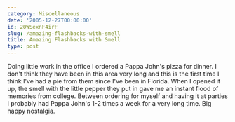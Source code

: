 ```yaml
---
category: Miscellaneous
date: '2005-12-27T00:00:00'
id: 20WSexnF4irF
slug: /amazing-flashbacks-with-smell
title: Amazing Flashbacks with Smell
type: post
---
```


Doing little work in the office I ordered a Pappa John's pizza for
dinner. I don't think they have been in this area very long and
this is the first time I think I've had a pie from them since I've
been in Florida. When I opened it up, the smell with the little
pepper they put in gave me an instant flood of memories from
college. Between ordering for myself and having it at parties I
probably had Pappa John's 1-2 times a week for a very long time.
Big happy nostalgia.